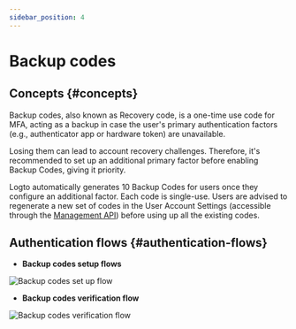 ```yaml
---
sidebar_position: 4
---
```


# Backup codes

## Concepts \{#concepts}

Backup codes, also known as Recovery code, is a one-time use code for MFA, acting as a backup in case the user's primary authentication factors (e.g., authenticator app or hardware token) are unavailable.

Losing them can lead to account recovery challenges. Therefore, it's recommended to set up an additional primary factor before enabling Backup Codes, giving it priority.

Logto automatically generates 10 Backup Codes for users once they configure an additional factor. Each code is single-use. Users are advised to regenerate a new set of codes in the User Account Settings (accessible through the [Management API](/integrate-logto/interact-with-management-api/)) before using up all the existing codes.

## Authentication flows \{#authentication-flows}

- **Backup codes setup flows**

<img src="/img/assets/backup-codes-set-up-flow.png" alt="Backup codes set up flow" />

- **Backup codes verification flow**

<img src="/img/assets/backup-codes-verification-flow.png" alt="Backup codes verification flow" />
